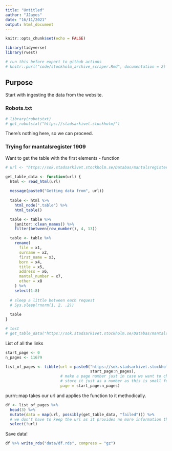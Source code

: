```yaml
---
title: "Untitled"
author: "JJayes"
date: "16/11/2021"
output: html_document
---
```


```r
knitr::opts_chunk$set(echo = FALSE)

library(tidyverse)
library(rvest)

# run this before export to github actions
# knitr::purl("code/stockholm_archive_scraper.Rmd", documentation = 2)
```

## Purpose

Start with ingesting the data from the website.

### Robots.txt

```r
# library(robotstxt)
# get_robotstxt("https://stadsarkivet.stockholm/")
```

There's nothing here, so we can proceed.

### Trying for mantalsregister 1909

Want to get the table with the first elements - function

```r
# url <- "https://sok.stadsarkivet.stockholm.se/Databas/mantalsregister-1909/Sok?sidindex=20"

get_table_data <- function(url) {
  html <- read_html(url)
  
  message(paste0("Getting data from", url))
  
  table <- html %>%
    html_node(".table") %>%
    html_table()

  table <- table %>%
    janitor::clean_names() %>%
    filter(between(row_number(), 4, 13))

  table <- table %>%
    rename(
      file = x1,
      surname = x2,
      first_name = x3,
      born = x4,
      title = x5,
      address = x6,
      mantal_number = x7,
      other = x8
    ) %>%
    select(1:8)
  
  # sleep a little between each request
  # Sys.sleep(rnorm(1, 2, .2))
  
  table
}

# test
# get_table_data("https://sok.stadsarkivet.stockholm.se/Databas/mantalsregister-1909/Sok?sidindex=30")

```

List of all the links

```r
start_page <- 0
n_pages <- 11679

list_of_pages <- tibble(url = paste0("https://sok.stadsarkivet.stockholm.se/Databas/mantalsregister-1909/Sok?sidindex=",
                                     start_page:n_pages),
                        # make a page number just in case we want to check back later
                        # store it just as a number as this is small for file size sake.
                        page = start_page:n_pages)
```

purrr::map takes our url and applies the function to it methodically.

```r
df <- list_of_pages %>% 
  head(3) %>%
  mutate(data = map(url, possibly(get_table_data, "failed"))) %>% 
  # we don't have to keep the url as it provides no more information than page.
  select(!url)
```

Save data!

```r
df %>% write_rds("data/df.rds", compress = "gz")
```

